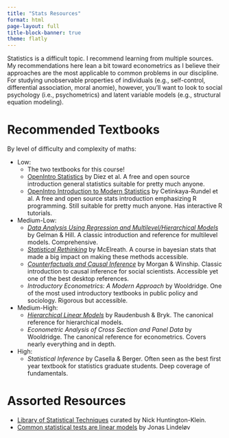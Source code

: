 ```yaml
---
title: "Stats Resources"
format: html
page-layout: full
title-block-banner: true
theme: flatly
---
```


Statistics is a difficult topic. I recommend learning from multiple sources. My recommendations here lean a bit toward econometrics as I believe their approaches are the most applicable to common problems in our discipline. For studying unobservable properties of individuals (e.g., self-control, differential association, moral anomie), however, you'll want to look to social psychology (i.e., psychometrics) and latent variable models (e.g., structural equation modeling).


# Recommended Textbooks

By level of difficulty and complexity of maths:

   * Low:
      * The two textbooks for this course!
      * [OpenIntro Statistics](https://www.openintro.org/book/os/) by Diez et al. A free and open source introduction general statistics suitable for pretty much anyone.
      * [OpenIntro Introduction to Modern Statistics](https://www.openintro.org/book/ims/) by Cetinkaya-Rundel et al. A free and open source stats introduction emphasizing R programming. Still suitable for pretty much anyone. Has interactive R tutorials.
   * Medium-Low:
      * [*Data Analysis Using Regression and Multilevel/Hierarchical Models*](http://www.stat.columbia.edu/~gelman/arm/) by Gelman & Hill. A classic introduction and reference for multilevel models. Comprehensive.
      * [*Statistical Rethinking*](https://xcelab.net/rm/statistical-rethinking/) by McElreath. A course in bayesian stats that made a big impact on making these methods accessible.
      * [*Counterfactuals and Causal Inference*](https://doi.org/10.1017/CBO9781107587991) by Morgan & Winship. Classic introduction to causal inference for social scientists. Accessible yet one of the best desktop references.
      * *Introductory Econometrics: A Modern Approach* by Wooldridge. One of the most used introductory textbooks in public policy and sociology. Rigorous but accessible.
   * Medium-High:
      * [*Hierarchical Linear Models*](https://us.sagepub.com/en-us/nam/hierarchical-linear-models/book9230) by Raudenbush & Bryk. The canonical reference for hierarchical models.
      * *Econometric Analysis of Cross Section and Panel Data* by Wooldridge. The canonical reference for econometrics. Covers nearly everything and in depth.
   * High:
      * *Statistical Inference* by Casella & Berger. Often seen as the best first year textbook for statistics graduate students. Deep coverage of fundamentals.

# Assorted Resources

* [Library of Statistical Techniques](https://lost-stats.github.io/) curated by Nick Huntington-Klein.
* [Common statistical tests are linear models]( https://lindeloev.github.io/tests-as-linear/) by Jonas Lindeløv